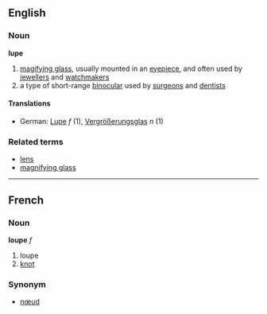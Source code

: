 ==English==
===Noun===
'''lupe'''
#[[magifying glass]], usually mounted in an [[eyepiece]], and often used by [[jeweller]]s and [[watchmaker]]s
#a type of short-range [[binocular]] used by [[surgeon]]s and [[dentist]]s
====Translations====
*German: [[Lupe]] ''f'' (1), [[Vergrößerungsglas]] ''n'' (1)
===Related terms===
*[[lens]]
*[[magnifying glass]]

----

==French==
===Noun===
'''loupe''' ''f''

#loupe
# [[knot]]

===Synonym===
*[[nœud]]